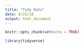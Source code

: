 ```yaml
---
title: "Tidy Data"
date: 9/25/18
output: html_document
---
```


```r
knitr::opts_chunk$set(echo = TRUE)

library(tidyverse)
```

